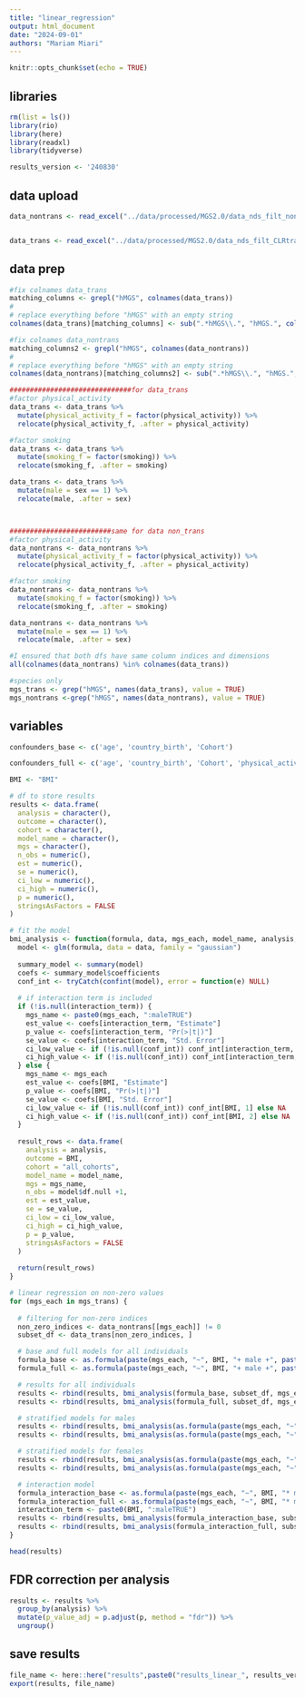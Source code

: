 ```yaml
---
title: "linear_regression"
output: html_document
date: "2024-09-01"
authors: "Mariam Miari"
---
```


```r
knitr::opts_chunk$set(echo = TRUE)
```

## libraries
```r
rm(list = ls())
library(rio)
library(here)
library(readxl)
library(tidyverse)
```

```r
results_version <- '240830'
```

## data upload
```r
data_nontrans <- read_excel("../data/processed/MGS2.0/data_nds_filt_nontrans_9993_updated250208.xlsx")


data_trans <- read_excel("../data/processed/MGS2.0/data_nds_filt_CLRtrans_9993_updated250208.xlsx")

```

## data prep
```r
#fix colnames data_trans 
matching_columns <- grepl("hMGS", colnames(data_trans))
# 
# replace everything before "hMGS" with an empty string
colnames(data_trans)[matching_columns] <- sub(".*hMGS\\.", "hMGS.", colnames(data_trans)[matching_columns])

#fix colnames data_nontrans 
matching_columns2 <- grepl("hMGS", colnames(data_nontrans))
# 
# replace everything before "hMGS" with an empty string
colnames(data_nontrans)[matching_columns2] <- sub(".*hMGS\\.", "hMGS.", colnames(data_nontrans)[matching_columns2])

##############################for data_trans
#factor physical_activity
data_trans <- data_trans %>%
  mutate(physical_activity_f = factor(physical_activity)) %>%
  relocate(physical_activity_f, .after = physical_activity)

#factor smoking
data_trans <- data_trans %>%
  mutate(smoking_f = factor(smoking)) %>%
  relocate(smoking_f, .after = smoking)

data_trans <- data_trans %>% 
  mutate(male = sex == 1) %>%
  relocate(male, .after = sex)



#########################same for data non_trans
#factor physical_activity
data_nontrans <- data_nontrans %>%
  mutate(physical_activity_f = factor(physical_activity)) %>%
  relocate(physical_activity_f, .after = physical_activity)

#factor smoking
data_nontrans <- data_nontrans %>%
  mutate(smoking_f = factor(smoking)) %>%
  relocate(smoking_f, .after = smoking)

data_nontrans <- data_nontrans %>% 
  mutate(male = sex == 1) %>%
  relocate(male, .after = sex)

```

```r
#I ensured that both dfs have same column indices and dimensions
all(colnames(data_nontrans) %in% colnames(data_trans))

#species only
mgs_trans <- grep("hMGS", names(data_trans), value = TRUE)
mgs_nontrans <-grep("hMGS", names(data_nontrans), value = TRUE)
```

## variables
```r
confounders_base <- c('age', 'country_birth', 'Cohort')

confounders_full <- c('age', 'country_birth', 'Cohort', 'physical_activity_f', 'smoking_f', 'metformin', 'diab_diag', 'Fiber')
```

```r
BMI <- "BMI"

# df to store results
results <- data.frame(
  analysis = character(),
  outcome = character(),
  cohort = character(),
  model_name = character(),
  mgs = character(),
  n_obs = numeric(),
  est = numeric(),
  se = numeric(),
  ci_low = numeric(),
  ci_high = numeric(),
  p = numeric(),
  stringsAsFactors = FALSE
)

# fit the model 
bmi_analysis <- function(formula, data, mgs_each, model_name, analysis, interaction_term = NULL) {
  model <- glm(formula, data = data, family = "gaussian")
  
  summary_model <- summary(model)
  coefs <- summary_model$coefficients
  conf_int <- tryCatch(confint(model), error = function(e) NULL)
  
  # if interaction term is included
  if (!is.null(interaction_term)) {
    mgs_name <- paste0(mgs_each, ":maleTRUE")
    est_value <- coefs[interaction_term, "Estimate"]
    p_value <- coefs[interaction_term, "Pr(>|t|)"]
    se_value <- coefs[interaction_term, "Std. Error"]
    ci_low_value <- if (!is.null(conf_int)) conf_int[interaction_term, 1] else NA
    ci_high_value <- if (!is.null(conf_int)) conf_int[interaction_term, 2] else NA
  } else {
    mgs_name <- mgs_each
    est_value <- coefs[BMI, "Estimate"]
    p_value <- coefs[BMI, "Pr(>|t|)"]
    se_value <- coefs[BMI, "Std. Error"]
    ci_low_value <- if (!is.null(conf_int)) conf_int[BMI, 1] else NA
    ci_high_value <- if (!is.null(conf_int)) conf_int[BMI, 2] else NA
  }
  
  result_rows <- data.frame(
    analysis = analysis,
    outcome = BMI,
    cohort = "all_cohorts",
    model_name = model_name,
    mgs = mgs_name,
    n_obs = model$df.null +1,
    est = est_value,
    se = se_value,
    ci_low = ci_low_value,
    ci_high = ci_high_value,
    p = p_value,
    stringsAsFactors = FALSE
  )
  
  return(result_rows)
}

# linear regression on non-zero values
for (mgs_each in mgs_trans) {
  
  # filtering for non-zero indices
  non_zero_indices <- data_nontrans[[mgs_each]] != 0
  subset_df <- data_trans[non_zero_indices, ]

  # base and full models for all individuals
  formula_base <- as.formula(paste(mgs_each, "~", BMI, "+ male +", paste(confounders_base, collapse = "+")))
  formula_full <- as.formula(paste(mgs_each, "~", BMI, "+ male +", paste(confounders_full, collapse = "+")))

  # results for all individuals
  results <- rbind(results, bmi_analysis(formula_base, subset_df, mgs_each, paste("base_M1", BMI, sep = "_"), "all"))
  results <- rbind(results, bmi_analysis(formula_full, subset_df, mgs_each, paste("full_M1", BMI, sep = "_"), "all"))

  # stratified models for males
  results <- rbind(results, bmi_analysis(as.formula(paste(mgs_each, "~", BMI, "+", paste(confounders_base, collapse = "+"))), subset_df %>% filter(male == TRUE), mgs_each, paste("base_stratM1", BMI, "males", sep = "_"), "sex_stratification"))
  results <- rbind(results, bmi_analysis(as.formula(paste(mgs_each, "~", BMI, "+", paste(confounders_full, collapse = "+"))), subset_df %>% filter(male == TRUE), mgs_each, paste("full_stratM1", BMI, "males", sep = "_"), "sex_stratification"))

  # stratified models for females
  results <- rbind(results, bmi_analysis(as.formula(paste(mgs_each, "~", BMI, "+", paste(confounders_base, collapse = "+"))), subset_df %>% filter(male == FALSE), mgs_each, paste("base_stratM1", BMI, "females", sep = "_"), "sex_stratification"))
  results <- rbind(results, bmi_analysis(as.formula(paste(mgs_each, "~", BMI, "+", paste(confounders_full, collapse = "+"))), subset_df %>% filter(male == FALSE), mgs_each, paste("full_stratM1", BMI, "females", sep = "_"), "sex_stratification"))

  # interaction model
  formula_interaction_base <- as.formula(paste(mgs_each, "~", BMI, "* male", "+", paste(confounders_base, collapse = "+")))
  formula_interaction_full <- as.formula(paste(mgs_each, "~", BMI, "* male", "+", paste(confounders_full, collapse = "+")))
  interaction_term <- paste0(BMI, ":maleTRUE")
  results <- rbind(results, bmi_analysis(formula_interaction_base, subset_df, mgs_each, paste("base_intM1", BMI, sep = "_"), "interaction", interaction_term = interaction_term))
  results <- rbind(results, bmi_analysis(formula_interaction_full, subset_df, mgs_each, paste("full_intM1", BMI, sep = "_"), "interaction", interaction_term = interaction_term))
}

head(results)

```
## FDR correction per analysis
```r
results <- results %>%
  group_by(analysis) %>%
  mutate(p_value_adj = p.adjust(p, method = "fdr")) %>%
  ungroup()
```

## save results
```r
file_name <- here::here("results",paste0("results_linear_", results_version, ".xlsx"))
export(results, file_name)
```
